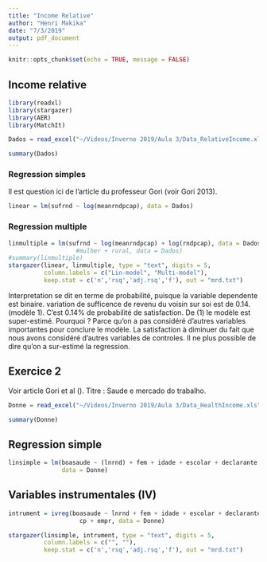 ```yaml
---
title: "Income Relative"
author: "Henri Makika"
date: "7/3/2019"
output: pdf_document
---
```


```r
knitr::opts_chunk$set(echo = TRUE, message = FALSE)
```

## Income relative 


```r
library(readxl)
library(stargazer)
library(AER)
library(MatchIt)

Dados = read_excel("~/Videos/Inverno 2019/Aula 3/Data_RelativeIncome.xls")

summary(Dados)
```

### Regression simples

Il est question ici de l'article du professeur Gori (voir Gori 2013). 

```r
linear = lm(sufrnd ~ log(meanrndpcap), data = Dados) 
```

### Regression multiple

```r
linmultiple = lm(sufrnd ~ log(meanrndpcap) + log(rndpcap), data = Dados) #+ #(anos_est) + 
                   #mulher + rural, data = Dados)
#summary(linmultiple)
stargazer(linear, linmultiple, type = "text", digits = 5, 
          column.labels = c("Lin-model", "Multi-model"),
          keep.stat = c('n','rsq','adj.rsq','f'), out = "mrd.txt")
```


Interpretation se dit en terme de probabilité, puisque la variable dependente est binaire. variation de sufficence de revenu du voisin sur soi est de 0.14. (modèle 1). C'est $0.14 \%$ de probabilité de satisfaction. De (1) le modèle est super-estimé. Pourquoi ? Parce qu'on a pas considéré d'autres variables importantes pour conclure le modèle. La satisfaction à diminuer du fait que nous avons considéré d'autres variables de controles.  Il ne plus possible de dire qu'on a sur-estimé la regression.  


## Exercice 2 

Voir article Gori et al (). Titre : Saude e mercado do trabalho. 


```r
Donne = read_excel("~/Videos/Inverno 2019/Aula 3/Data_HealthIncome.xls")

summary(Donne)
```

## Regression simple


```r
linsimple = lm(boasaude ~ (lnrnd) + fem + idade + escolar + declarante + rural, 
               data = Donne)
```

## Variables instrumentales (IV)


```r
intrument = ivreg(boasaude ~ lnrnd + fem + idade + escolar + declarante + rural | .-lnrnd +
                    cp + empr, data = Donne)

stargazer(linsimple, intrument, type = "text", digits = 5, 
          column.labels = c("", ""),
          keep.stat = c('n','rsq','adj.rsq','f'), out = "mrd.txt")
```























